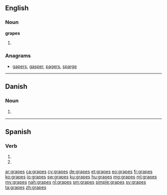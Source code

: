 ==English==

===Noun===
'''grapes'''

# {{plural of|grape}}

===Anagrams===
* [[gapers#English|gapers]], [[gasper#English|gasper]], [[pagers#English|pagers]], [[sparge#English|sparge]]

----

==Danish==

===Noun===
{{head|da|noun form|g=c}}

# {{form of|genitive singular indefinite|grape|lang=da}}

----

==Spanish==

===Verb===
{{es-verb-form|grapar}}

# {{es-verb form of|ending=ar|mood=imperative|sense=negative|pers=2|formal=no|number=singular|grapar}}
# {{es-verb form of|ending=ar|mood=subjunctive|tense=present|pers=2|formal=no|number=singular|grapar}}

[[ar:grapes]]
[[ca:grapes]]
[[cy:grapes]]
[[de:grapes]]
[[et:grapes]]
[[eo:grapes]]
[[fr:grapes]]
[[ko:grapes]]
[[io:grapes]]
[[sw:grapes]]
[[ku:grapes]]
[[hu:grapes]]
[[mg:grapes]]
[[ml:grapes]]
[[my:grapes]]
[[nah:grapes]]
[[nl:grapes]]
[[sm:grapes]]
[[simple:grapes]]
[[sv:grapes]]
[[ta:grapes]]
[[zh:grapes]]